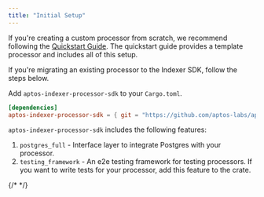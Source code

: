```yaml
---
title: "Initial Setup"
---
```


If you're creating a custom processor from scratch, we recommend following the [Quickstart Guide](/build/indexer/indexer-sdk/quickstart).
The quickstart guide provides a template processor and includes all of this setup.

If you're migrating an existing processor to the Indexer SDK, follow the steps below.

Add `aptos-indexer-processor-sdk` to your `Cargo.toml`.

```toml
[dependencies]
aptos-indexer-processor-sdk = { git = "https://github.com/aptos-labs/aptos-indexer-processor-sdk.git", rev = "aptos-indexer-processor-sdk-v1.0.0" }
```

`aptos-indexer-processor-sdk` includes the following features:

1. `postgres_full` - Interface layer to integrate Postgres with your processor.
2. `testing_framework` - An e2e testing framework for testing processors. If you want to write tests for your processor, add this feature to the crate.

{/* <!-- Add list of SDK releases once we have that --> */}
